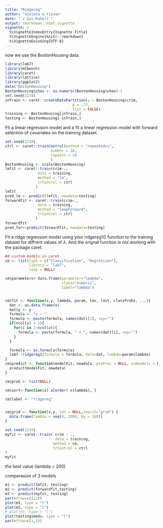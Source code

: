 ```yaml
---
title: "Ridgereg"
author: "Violeta & Yixuan"
date: "`r Sys.Date()`"
output: rmarkdown::html_vignette
vignette: >
  %\VignetteIndexEntry{Vignette Title}
  %\VignetteEngine{knitr::rmarkdown}
  %\VignetteEncoding{UTF-8}
---
```


now we use the BostonHousing data. 

```r
library(lab7)
library(mlbench)
library(caret)
library(lattice)
library(ggplot2)
data("BostonHousing")
BostonHousing$chas <- as.numeric(BostonHousing$chas)-1
set.seed(1234)
inTrain <- caret::createDataPartition(y = BostonHousing$crim,
                               p = .75,
                               list = FALSE)
training <- BostonHousing[inTrain,]
testing <- BostonHousing[-inTrain,]
```
  
Fit a linear regression model and a fit a linear regression model with forward selection of covariates on the training dataset.

```r
set.seed(1234)
ctrl <- caret::trainControl(method = "repeatedcv",
                     number = 10,
                     repeats = 10
                     )
BostonHousing <- scale(BostonHousing)
lmfit <- caret::train(crim~.,
               data = training,
               method = "lm",
               trControl = ctrl
              )
lmfit
pred_lm <- predict(lmfit, newdata=testing)
forwardfit <- caret::train(crim~.,
               data = training,
               method = "leapForward",
               trControl = ctrl
              )
forwardfit
pred_for<-predict(forwardfit, newdata=testing)
```
  
Fit a ridge regression model using your ridgereg1() function to the training dataset for diffrent values of $\lambda$. And the orignal function is not working with the package caret.
  
```r
## custom models in caret
cm <- list(type = c("Classification", "Regression"),
           library = "lab7",
           loop = NULL)

cm$parameters<-data.frame(parameter="lambda",
                          class="numeric",
                          label="lambda")


cm$fit <- function(x,y, lambda, param, lev, last, classProbs, ...){
  dat <- as.data.frame(x)
  dat$y <- y
  formula <- "y ~ "
  formula <- paste(formula, names(dat)[1], sep="")
  if(ncol(x) > 1){
    for(i in 2:ncol(x)){
      formula <- paste(formula, " + ", names(dat)[i], sep="")
    }
  }

  formula <- as.formula(formula)
  lab7::ridgereg1(formula = formula, data=dat, lambda=param$lambda)
}
cm$predict <- function(modelFit, newdata, preProc = NULL, submodels = NULL){
  predict(modelFit, newdata)
}

cm$prob <- list(NULL)

cm$sort<-function(x) x[order(-x$lambda), ]

cm$label <- "ridgereg"


cm$grid <- function(x,y, len = NULL,search="grid") {
  data.frame(lambda = seq(0, 1000, by = 100))
}

set.seed(1234)
myfit <- caret::train( crim ~ ., 
                       data = training,
                      method = cm,
                      trControl = ctrl
)
myfit
```

the best value (lambda = 200)

comparasion of 3 models
```r
m1 <- predict(lmfit, testing)
m2 <- predict(forwardfit,testing)
m3 <- predict(myfit, testing)
par(mfrow=c(2,2))
plot(m1, type = "l")
plot(m2, type = "l")
# plot(m3, type = "l")
plot(testing$medv, type = "l")
par(mfrow=c(1,1))
```


